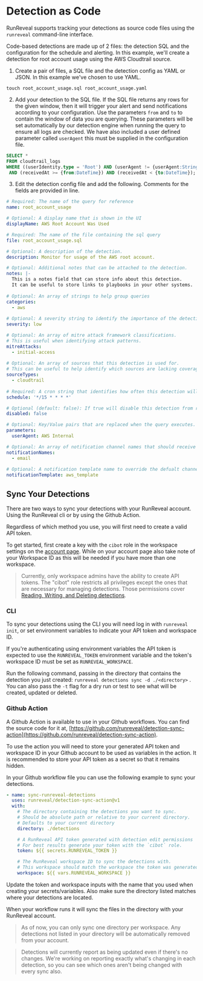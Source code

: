 # Detection as Code

RunReveal supports tracking your detections as source code files using the `runreveal` command-line interface.

Code-based detections are made up of 2 files: the detection SQL and the configuration for the schedule and alerting.  In this example, we'll create a detection for root account usage using the AWS Cloudtrail source.

1. Create a pair of files, a SQL file and the detection config as YAML or JSON.  In this example we've chosen to use YAML.

```
touch root_account_usage.sql root_account_usage.yaml
```

2. Add your detection to the SQL file.  If the SQL file returns any rows for the given window, then it will trigger your alert and send notifications according to your configuration.  Use the parameters `from` and `to` to contain the window of data you are querying.  These parameters will be set automatically by our detection engine when running the query to ensure all logs are checked. We have also included a user defined parameter called `userAgent` this must be supplied in the configuration file.

```sql
SELECT *
FROM cloudtrail_logs
WHERE ((userIdentity.type = 'Root') AND (userAgent != {userAgent:String}))
 AND (receivedAt >= {from:DateTime}) AND (receivedAt < {to:DateTime});
```

3. Edit the detection config file and add  the following.  Comments for the fields are provided in line.

```yaml
# Required: The name of the query for reference
name: root_account_usage

# Optional: A display name that is shown in the UI
displayName: AWS Root Account Was Used

# Required: The name of the file containing the sql query
file: root_account_usage.sql

# Optional: A description of the detection.
description: Monitor for usage of the AWS root account.

# Optional: Additional notes that can be attached to the detection.
notes: |-
  This is a notes field that can store info about this detection.
  It can be useful to store links to playbooks in your other systems.
  
# Optional: An array of strings to help group queries
categories:
  - aws
  
# Optional: A severity string to identify the importance of the detection results.
severity: low

# Optional: An array of mitre attack framework classifications. 
# This is useful when identifying attack patterns.
mitreAttacks:
  - initial-access
  
# Optional: An array of sources that this detection is used for.
# This can be useful to help identify which sources are lacking coverage.
sourceTypes:
  - cloudtrail
  
# Required: A cron string that identifies how often this detection will execute.
schedule: '*/15 * * * *'

# Optional (default: false): If true will disable this detection from running on its schedule
disabled: false

# Optional: Key/Value pairs that are replaced when the query executes. 
parameters:
  userAgent: AWS Internal

# Optional: An array of notification channel names that should receive an alert if this detection triggers
notificationNames:
  - email
  
# Optional: A notification template name to override the defualt channel template if this detection triggers.
notificationTemplate: aws_template
```

## Sync Your Detections

There are two ways to sync your detections with your RunReveal account. Using the RunReveal cli or by using the Github Action.

Regardless of which method you use, you will first need to create a valid API token.

To get started, first create a key with the `cibot` role in the workspace settings on the [account page](https://runreveal.com/dash/account). While on your account page also take note of your Workspace ID as this will be needed if you have more than one workspace.

> Currently, only workspace admins have the ability to create API tokens.  The "cibot" role restricts all privileges except the ones that are necessary for managing detections.  Those permissions cover [Reading, Writing, and Deleting detections](https://docs.runreveal.com/getting-started/how-to-guides/configuring-role-based-access-control).

### CLI

To sync your detections using the CLI you will need log in with `runreveal init`, or set environment variables to indicate your API token and workspace ID.

If you're authenticating using environment variables the API token is expected to use the  `RUNREVEAL_TOKEN` environment variable and the token's workspace ID must be set as `RUNREVEAL_WORKSPACE`.

Run the following command, passing in the directory that contains the detection you just created: `runreveal detections sync -d ./<directory>` .  You can also pass the `-t` flag for a dry run or test to see what will be created, updated or deleted.

### Github Action

A Github Action is available to use in your Github workflows. You can find the source code for it at, [https://github.com/runreveal/detection-sync-action](https://github.com/runreveal/detection-sync-action).

To use the action you will need to store your generated API token and workspace ID in your Github account to be used as variables in the action. It is recommended to store your API token as a secret so that it remains hidden.


In your Github workflow file you can use the following example to sync your detections.

```yaml
- name: sync-runreveal-detections
  uses: runreveal/detection-sync-action@v1
  with:
    # The directory containing the detections you want to sync.
    # Should be absolute path or relative to your current directory.
    # Defaults to your current directory
    directory: ./detections

    # A RunReveal API token generated with detection edit permissions
    # For best results generate your token with the `cibot` role. 
    token: ${{ secrets.RUNREVEAL_TOKEN }}

    # The RunReveal workspace ID to sync the detections with.
    # This workspace should match the workspace the token was generated under.
    workspace: ${{ vars.RUNREVEAL_WORKSPACE }}
```

Update the token and workspace inputs with the name that you used when creating your secrets/variables. Also make sure the directory listed matches where your detections are located.

When your workflow runs it will sync the files in the directory with your RunReveal account.

> As of now, you can only sync one directory per workspace. Any detections not listed in your directory will be automatically removed from your account.

> Detections will currently report as being updated even if there's no changes.  We're working on reporting exactly what's changing in each detection, so you can see which ones aren't being changed with every sync also.
